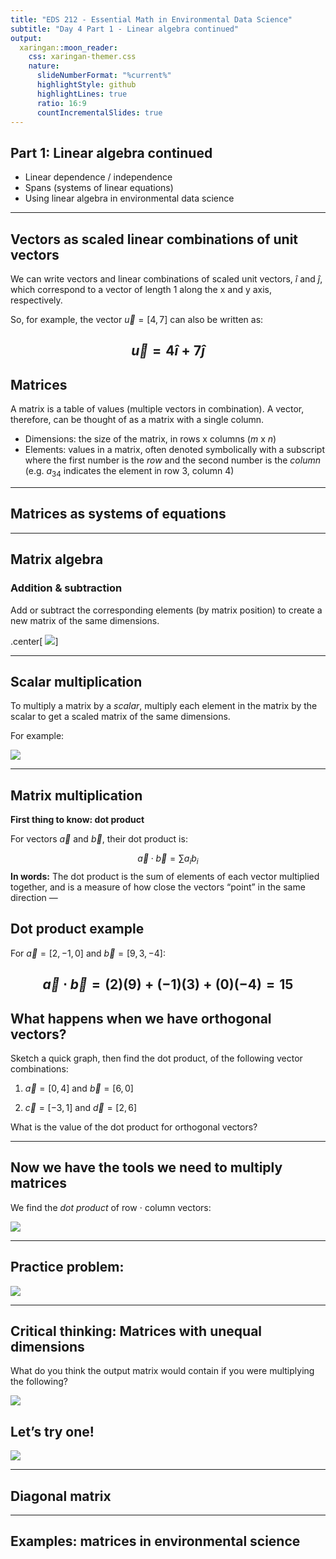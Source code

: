 ```yaml
---
title: "EDS 212 - Essential Math in Environmental Data Science"
subtitle: "Day 4 Part 1 - Linear algebra continued"  
output:
  xaringan::moon_reader:
    css: xaringan-themer.css
    nature:
      slideNumberFormat: "%current%"
      highlightStyle: github
      highlightLines: true
      ratio: 16:9
      countIncrementalSlides: true
---
```


## Part 1: Linear algebra continued

- Linear dependence / independence
- Spans (systems of linear equations)
- Using linear algebra in environmental data science

---

## Vectors as scaled linear combinations of unit vectors

We can write vectors and linear combinations of scaled unit vectors, $\hat{i}$ and $\hat{j}$, which correspond to a vector of length 1 along the x and y axis, respectively. 

So, for example, the vector $\vec{u}=[4,7]$ can also be written as: 

$$\vec{u}=4\hat{i} + 7\hat{j}$$
---

## Matrices

A matrix is a table of values (multiple vectors in combination). A vector, therefore, can be thought of as a matrix with a single column. 

- Dimensions: the size of the matrix, in rows x columns (*m* x *n*)
- Elements: values in a matrix, often denoted symbolically with a subscript where the first number is the *row* and the second number is the *column* (e.g. $a_{34}$ indicates the element in row 3, column 4)

---

## Matrices as systems of equations

---

## Matrix algebra

### Addition & subtraction

Add or subtract the corresponding elements (by matrix position) to create a new matrix of the same dimensions. 

.center[
![](slide_images/matrix_addition.png)
]

---

## Scalar multiplication

To multiply a matrix by a *scalar*, multiply each element in the matrix by the scalar to get a scaled matrix of the same dimensions.

For example: 

![](slide_images/scalar_multiplier.png)

---

## Matrix multiplication

**First thing to know: dot product**

For vectors $\vec a$ and $\vec b$, their dot product is:

$$\vec a \cdot \vec b = \sum a_i b_i$$
**In words:** The dot product is the sum of elements of each vector multiplied together, and is a measure of how close the vectors "point" in the same direction
---

## Dot product example

For $\vec a=[2,-1,0]$ and $\vec b=[9,3,-4]$:

$$\vec a \cdot \vec b = (2)(9)+(-1)(3)+(0)(-4) =15$$
---

## What happens when we have orthogonal vectors? 

Sketch a quick graph, then find the dot product, of the following vector combinations: 

1. $\vec a=[0,4]$ and $\vec b =[6,0]$

2. $\vec c=[-3,1]$ and $\vec d=[2,6]$

What is the value of the dot product for orthogonal vectors? 

---

## Now we have the tools we need to multiply matrices

We find the *dot product* of row $\cdot$ column vectors:

![](slide_images/matrix_multiplication.png)

---

## Practice problem:

![](slide_images/matrix_multiplication_problem_1.png)

---

## Critical thinking: Matrices with unequal dimensions

What do you think the output matrix would contain if you were multiplying the following? 

![](slide_images/matrix_multiplication_unequal.png)

## Let's try one!

![](slide_images/matrix_multiplication_practice_2.png)

---

## Diagonal matrix

---

## Examples: matrices in environmental science




